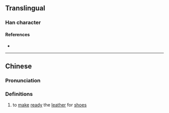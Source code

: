 {{character info}}
==Translingual==

===Han character===
{{Han char|rn=18|rad=刀|as=09|sn=11|four=|canj=AVLN|ids=⿰曷刂}}

====References====
* {{Han ref|kx=0141.240|hdz=10348.050|uh=34ED|ud=13549}}

----

==Chinese==
{{zh-forms}}

===Pronunciation===
{{zh-pron
|m=hé
|c=hot3
|mc=
|oc=
|ma=
|cat=v
}}

===Definitions===
{{zh-hanzi}}

# to [[make]] [[ready]] the [[leather]] for [[shoe]]s
